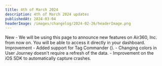 ```yaml
---
title: 4th of March 2024
description: 4th of March 2024 updates
publishedAt: 2024-03-04
headerImage: /images/changelog/2024-02-26/headerImage.png
---
```



<Badge variant="noLink" className="m-0">
  <span>New</span>
</Badge>
- We will be using this page to announce new features on Air360, Inc. from now on. You will be able to access it directly in your dashboard.

<Badge variant="noLink" className="m-0">
  <span>Improvement</span>
</Badge>
- Added support for Tag Commander (<www.commandersact.com>).
- Changing colors in User Journey doesn't require a refresh of the data.
- Improvement on the iOS SDK to automatically capture crashes.


